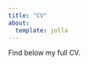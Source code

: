 ```yaml
---
title: "CV"
about:
  template: jolla
---
```


Find below my full CV. 

```{=html}
<object data="cv.pdf" type="application/pdf" width="100%" height="100%" style="min-height:80vh;min-width:70vw;">
</object>
```
